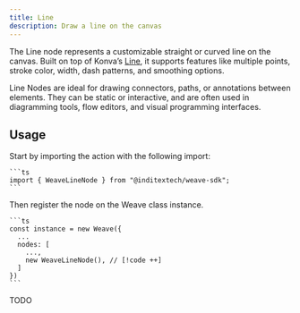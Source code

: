 ```yaml
---
title: Line
description: Draw a line on the canvas
---
```



The Line node represents a customizable straight or curved line on the canvas.
Built on top of Konva’s [Line](https://konvajs.org/api/Konva.Line.html), it supports
features like multiple points, stroke color, width, dash patterns, and smoothing
options.

Line Nodes are ideal for drawing connectors, paths, or annotations between elements.
They can be static or interactive, and are often used in diagramming tools,
flow editors, and visual programming interfaces.

## Usage

<Accordions>
  <Accordion title="1. Import the node" id="import-node">
    Start by importing the action with the following import:

    ```ts
    import { WeaveLineNode } from "@inditextech/weave-sdk";
    ```

  </Accordion>
  <Accordion title="2. Register the node" id="register-node">
    Then register the node on the Weave class instance.

    ```ts
    const instance = new Weave({
      ...
      nodes: [
        ...,
        new WeaveLineNode(), // [!code ++]
      ]
    })
    ```

  </Accordion>
  <Accordion title="3. Use the node" id="use-the-node">
    TODO

  </Accordion>
</Accordions>

